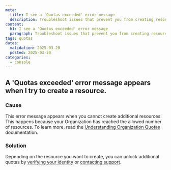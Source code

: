 ```yaml
---
meta:
  title: I see a 'Quotas exceeded' error message
  description: Troubleshoot issues that prevent you from creating resources.
content:
  h1: I see a 'Quotas exceeded' error message
  paragraph: Troubleshoot issues that prevent you from creating resources.
tags: quotas
dates:
  validation: 2025-03-20
  posted: 2025-03-20
categories:
  - console
---
```


## A 'Quotas exceeded' error message appears when I try to create a resource.
### Cause
This error message appears when you cannot create additional resources. This happens because your Organization has reached the allowed number of resources. To learn more, read the [Understanding Organization Quotas](/organizations-and-projects/additional-content/organization-quotas) documentation.

### Solution
Depending on the resource you want to create, you can unlock additional quotas by [verifying your identity](/account/how-to/verify-identity/) or [contacting support](https://console.scaleway.com/support/tickets/create).
